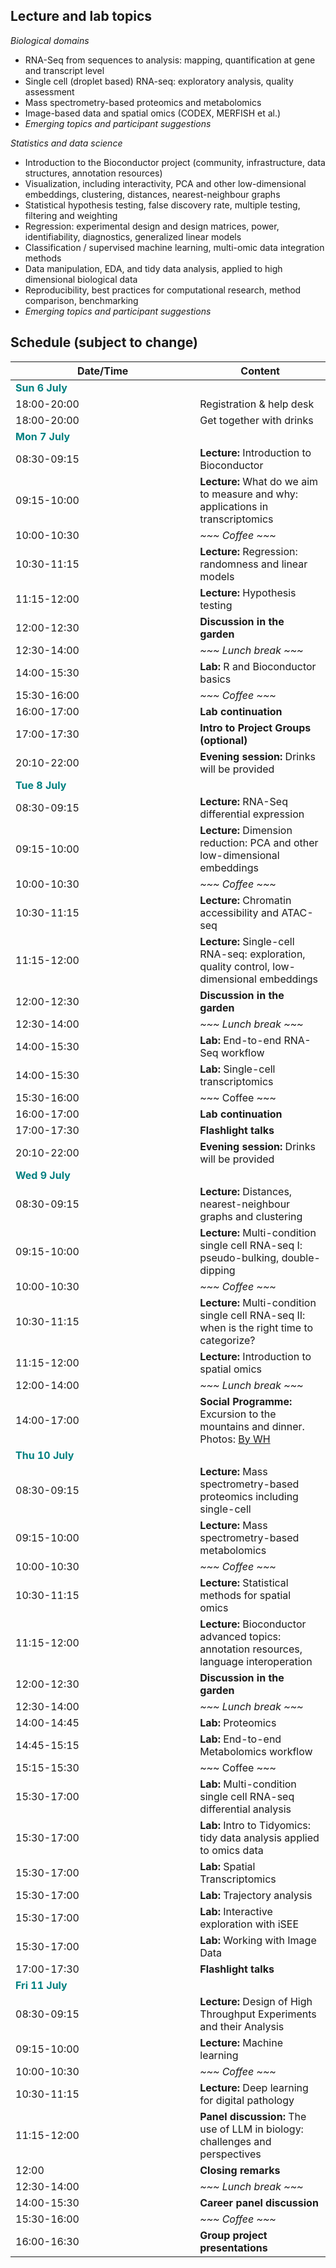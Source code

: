 ## Lecture and lab topics

*Biological domains*

-   RNA-Seq from sequences to analysis: mapping, quantification at gene and transcript level
-   Single cell (droplet based) RNA-seq: exploratory analysis, quality assessment
-   Mass spectrometry-based proteomics and metabolomics
-   Image-based data and spatial omics (CODEX, MERFISH et al.)
-   *Emerging topics and participant suggestions*

*Statistics and data science*

-   Introduction to the Bioconductor project (community, infrastructure, data structures, annotation resources)
-   Visualization, including interactivity, PCA and other low-dimensional embeddings, clustering, distances, nearest-neighbour graphs
-   Statistical hypothesis testing, false discovery rate, multiple testing, filtering and weighting
-   Regression: experimental design and design matrices, power, identifiability, diagnostics, generalized linear models
-   Classification / supervised machine learning, multi-omic data integration methods
-   Data manipulation, EDA, and tidy data analysis, applied to high dimensional biological data
-   Reproducibility, best practices for computational research, method comparison, benchmarking
-   *Emerging topics and participant suggestions*

## Schedule (subject to change)

| Date/Time                                 | Content                                                                                                                                      |
|------------------------------------------|------------------------------|
| <font color="teal">**Sun 6 July**</font>  |                                                                                                                                              |
| 18:00-20:00                               | Registration & help desk                                                                                                                     |
| 18:00-20:00                               | Get together with drinks                                                                                                                     |
| <font color="teal">**Mon 7 July**</font>  |                                                                                                                                              |
| 08:30-09:15                               | **Lecture:** Introduction to Bioconductor                                                                                                    |
| 09:15-10:00                               | **Lecture:** What do we aim to measure and why: applications in transcriptomics                                                              |
| 10:00-10:30                               | *\~\~\~ Coffee \~\~\~*                                                                                                                       |
| 10:30-11:15                               | **Lecture:** Regression: randomness and linear models                                                                                        |
| 11:15-12:00                               | **Lecture:** Hypothesis testing                                                                                                              |
| 12:00-12:30                               | **Discussion in the garden**                                                                                                              |
| 12:30-14:00                               | *\~\~\~ Lunch break \~\~\~*                                                                                                                  |
| 14:00-15:30                               | **Lab:** R and Bioconductor basics                                                                                                           |
| 15:30-16:00                               | *\~\~\~ Coffee \~\~\~*                                                                                                                       |
| 16:00-17:00                               | **Lab continuation**                                                                                                                         |
| 17:00-17:30                               | **Intro to Project Groups (optional)**                                                                                                       |
| 20:10-22:00                               | **Evening session:** Drinks will be provided                                                                                                 |
| <font color="teal">**Tue 8 July**</font>  |                                                                                                                                              |
| 08:30-09:15                               | **Lecture:** RNA-Seq differential expression                                                                                                 |
| 09:15-10:00                               | **Lecture:** Dimension reduction: PCA and other low-dimensional embeddings                                                                   |
| 10:00-10:30                               | *\~\~\~ Coffee \~\~\~*                                                                                                                       |
| 10:30-11:15                               | **Lecture:** Chromatin accessibility and ATAC-seq                                                                                            |
| 11:15-12:00                               | **Lecture:** Single-cell RNA-seq: exploration, quality control, low-dimensional embeddings                                                   |
| 12:00-12:30                               | **Discussion in the garden**
| 12:30-14:00                               | *\~\~\~ Lunch break \~\~\~*                                                                                                                  |
| 14:00-15:30                               | **Lab:** End-to-end RNA-Seq workflow                                                                                                         |
| 14:00-15:30                               | **Lab:** Single-cell transcriptomics                                                                                                         |
| 15:30-16:00                               | \~\~\~ Coffee \~\~\~                                                                                                                         |
| 16:00-17:00                               | **Lab continuation**                                                                                                                         |
| 17:00-17:30                               | **Flashlight talks**                                                                                                                         |
| 20:10-22:00                               | **Evening session:** Drinks will be provided                                                                                                 |
| <font color="teal">**Wed 9 July**</font>  |                                                                                                                                              |
| 08:30-09:15                               | **Lecture:** Distances, nearest-neighbour graphs and clustering                                                                              |
| 09:15-10:00                               | **Lecture:** Multi-condition single cell RNA-seq I: pseudo-bulking, double-dipping                                                           |
| 10:00-10:30                               | *\~\~\~ Coffee \~\~\~*                                                                                                                       |
| 10:30-11:15                               | **Lecture:** Multi-condition single cell RNA-seq II: when is the right time to categorize?                                                   |
| 11:15-12:00                               | **Lecture:** Introduction to spatial omics                                                                                                   |
| 12:00-14:00                               | *\~\~\~ Lunch break \~\~\~*                                                                                                                  |
| 14:00-17:00                               | **Social Programme:** Excursion to the mountains and dinner. Photos: [By WH](https://photos.app.goo.gl/8SLt6fHGoGiTNEMT8) |
| <font color="teal">**Thu 10 July**</font> |                                                                                                                                              |
| 08:30-09:15                               | **Lecture:** Mass spectrometry-based proteomics including single-cell                                                                        |
| 09:15-10:00                               | **Lecture:** Mass spectrometry-based metabolomics                                                                                            |
| 10:00-10:30                               | *\~\~\~ Coffee \~\~\~*                                                                                                                       |
| 10:30-11:15                               | **Lecture:** Statistical methods for spatial omics                                                                                                                          |
| 11:15-12:00                               | **Lecture:** Bioconductor advanced topics: annotation resources, language interoperation                                                                                                    |
| 12:00-12:30                               | **Discussion in the garden**
| 12:30-14:00                               | *\~\~\~ Lunch break \~\~\~*                                                                                                                  |
| 14:00-14:45                               | **Lab:** Proteomics                                                                                           |
| 14:45-15:15                               |  **Lab:** End-to-end Metabolomics workflow                                                    |
| 15:15-15:30                               | \~\~\~ Coffee \~\~\~                                                                                                                         |
| 15:30-17:00                               | **Lab:** Multi-condition single cell RNA-seq differential analysis                                                                           |
| 15:30-17:00                               | **Lab:** Intro to Tidyomics: tidy data analysis applied to omics data                                                                        |
| 15:30-17:00                               | **Lab:** Spatial Transcriptomics                                                                                                             |
| 15:30-17:00                               | **Lab:** Trajectory analysis                                                                                                                 |
| 15:30-17:00                               | **Lab:** Interactive exploration with iSEE                                                                                                   |
| 15:30-17:00                               | **Lab:** Working with Image Data                                                                                                             |
| 17:00-17:30                               | **Flashlight talks**                                                                                                                         |
| <font color="teal">**Fri 11 July**</font> |                                                                                                                                              |
| 08:30-09:15                               | **Lecture:** Design of High Throughput Experiments and their Analysis                                                                        |
| 09:15-10:00                               | **Lecture:** Machine learning                                                                                                                |
| 10:00-10:30                               | *\~\~\~ Coffee \~\~\~*                                                                                                                       |
| 10:30-11:15                               | **Lecture:** Deep learning for digital pathology                                                                                             |
| 11:15-12:00                               | **Panel discussion:** The use of LLM in biology: challenges and perspectives                                                                 |
| 12:00                                     | **Closing remarks**                                                                                                                          |
| 12:30-14:00                               | *\~\~\~ Lunch break \~\~\~*                                                                                                                  |
| 14:00-15:30                               | **Career panel discussion**                                                                                                                  |
| 15:30-16:00                               | *\~\~\~ Coffee \~\~\~*                                                                                                                       |
| 16:00-16:30                               | **Group project presentations**                                                                                                              |
